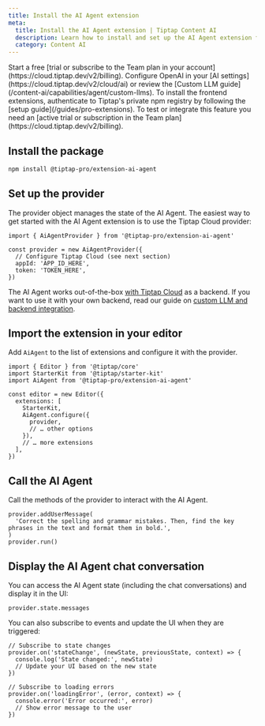 ```yaml
---
title: Install the AI Agent extension
meta:
  title: Install the AI Agent extension | Tiptap Content AI
  description: Learn how to install and set up the AI Agent extension for Tiptap.
  category: Content AI
---
```



<Requirements>
  <RequirementItem label="1. Activate trial or subscribe">
    Start a free [trial or subscribe to the Team plan in your account](https://cloud.tiptap.dev/v2/billing).
  </RequirementItem>
  <RequirementItem label="2. Integrate an AI provider">
    Configure OpenAI in your [AI settings](https://cloud.tiptap.dev/v2/cloud/ai) or review the
    [Custom LLM guide](/content-ai/capabilities/agent/custom-llms).
  </RequirementItem>
  <RequirementItem label="3. Install from private registry">
    To install the frontend extensions, authenticate to Tiptap&apos;s private npm registry by
    following the [setup guide](/guides/pro-extensions).
  </RequirementItem>
</Requirements>

<Callout title="Integrate or test the AI Agent" variant="warning">
  To test or integrate this feature you need an [active trial or subscription in the Team plan](https://cloud.tiptap.dev/v2/billing).
</Callout>

## Install the package

```bash
npm install @tiptap-pro/extension-ai-agent
```

## Set up the provider

The provider object manages the state of the AI Agent. The easiest way to get started with the AI Agent extension is to use the Tiptap Cloud provider:

```tsx
import { AiAgentProvider } from '@tiptap-pro/extension-ai-agent'

const provider = new AiAgentProvider({
  // Configure Tiptap Cloud (see next section)
  appId: 'APP_ID_HERE',
  token: 'TOKEN_HERE',
})
```

The AI Agent works out-of-the-box [with Tiptap Cloud](/content-ai/capabilities/agent/use-with-content-ai-cloud) as a backend. If you want to use it with your own backend, read our guide on [custom LLM and backend integration](/content-ai/capabilities/agent/custom-llms).

## Import the extension in your editor

Add `AiAgent` to the list of extensions and configure it with the provider.

```tsx
import { Editor } from '@tiptap/core'
import StarterKit from '@tiptap/starter-kit'
import AiAgent from '@tiptap-pro/extension-ai-agent'

const editor = new Editor({
  extensions: [
    StarterKit,
    AiAgent.configure({
      provider,
      // … other options
    }),
    // … more extensions
  ],
})
```

## Call the AI Agent

Call the methods of the provider to interact with the AI Agent.

```tsx
provider.addUserMessage(
  'Correct the spelling and grammar mistakes. Then, find the key phrases in the text and format them in bold.',
)
provider.run()
```

## Display the AI Agent chat conversation

You can access the AI Agent state (including the chat conversations) and display it in the UI:

```tsx
provider.state.messages
```

You can also subscribe to events and update the UI when they are triggered:

```tsx
// Subscribe to state changes
provider.on('stateChange', (newState, previousState, context) => {
  console.log('State changed:', newState)
  // Update your UI based on the new state
})

// Subscribe to loading errors
provider.on('loadingError', (error, context) => {
  console.error('Error occurred:', error)
  // Show error message to the user
})
```
